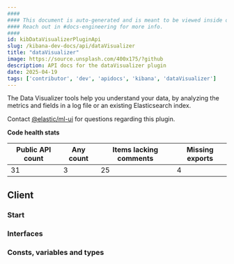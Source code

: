 ```yaml
---
####
#### This document is auto-generated and is meant to be viewed inside our experimental, new docs system.
#### Reach out in #docs-engineering for more info.
####
id: kibDataVisualizerPluginApi
slug: /kibana-dev-docs/api/dataVisualizer
title: "dataVisualizer"
image: https://source.unsplash.com/400x175/?github
description: API docs for the dataVisualizer plugin
date: 2025-04-19
tags: ['contributor', 'dev', 'apidocs', 'kibana', 'dataVisualizer']
---
```


The Data Visualizer tools help you understand your data, by analyzing the metrics and fields in a log file or an existing Elasticsearch index.

Contact [@elastic/ml-ui](https://github.com/orgs/elastic/teams/ml-ui) for questions regarding this plugin.

**Code health stats**

| Public API count  | Any count | Items lacking comments | Missing exports |
|-------------------|-----------|------------------------|-----------------|
| 31 | 3 | 25 | 4 |

## Client

### Start
<DocDefinitionList data={[dataVisualizerObj.client.start]}/>

### Interfaces
<DocDefinitionList data={dataVisualizerObj.client.interfaces}/>

### Consts, variables and types
<DocDefinitionList data={dataVisualizerObj.client.misc}/>

